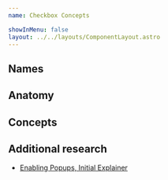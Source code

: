 ```yaml
---
name: Checkbox Concepts

showInMenu: false
layout: ../../layouts/ComponentLayout.astro
---
```



## Names

<ComponentCoverage component="Checkbox" />

## Anatomy

<Anatomy component="Checkbox" />

## Concepts

<Concepts client:load component="Checkbox" />

## Additional research

- [Enabling Popups, Initial Explainer](/components/popup.research.explainer)
